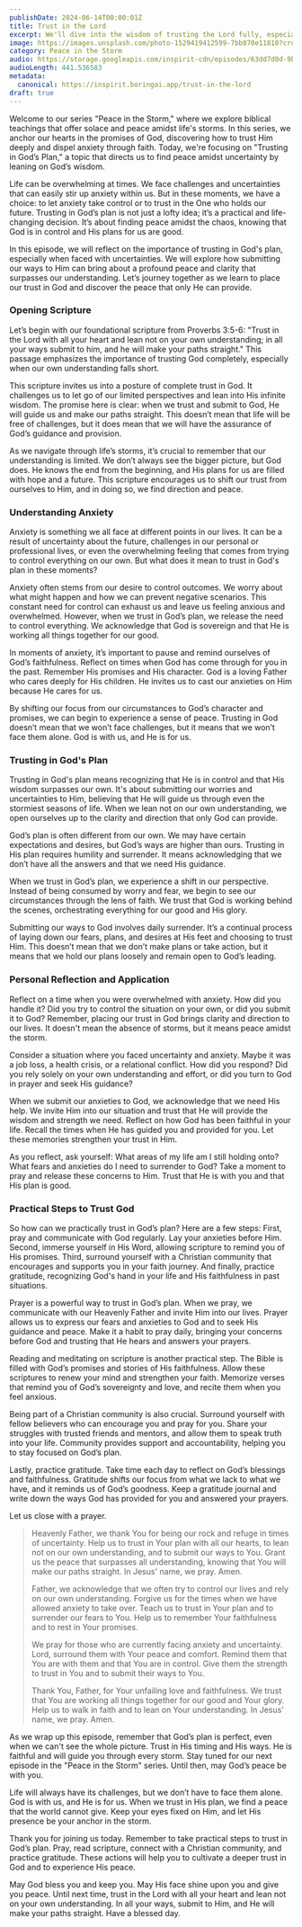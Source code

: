 ```yaml
---
publishDate: 2024-06-14T00:00:01Z
title: Trust in the Lord
excerpt: We'll dive into the wisdom of trusting the Lord fully, especially when life's path is unclear. This episode encourages us to submit our ways to God, knowing He will guide us rightly.
image: https://images.unsplash.com/photo-1529419412599-7bb870e11810?crop=entropy&cs=tinysrgb&fit=max&fm=jpg&ixid=MnwxfDB8MXxyYW5kb218MHx8bmF0dXJlLGNocmlzdGlhbnx8fHx8fDE3MTY0MzQ1MTc&ixlib=rb-4.0.3&q=80&utm_campaign=api-credit&utm_medium=referral&utm_source=unsplash_source&w=1080
category: Peace in the Storm
audio: https://storage.googleapis.com/inspirit-cdn/episodes/63dd7d0d-9bd5-44fa-bcb0-49bc7c676e0d.wav
audioLength: 441.536583
metadata:
  canonical: https://inspirit.boringai.app/trust-in-the-lord
draft: true
---
```


Welcome to our series "Peace in the Storm," where we explore biblical teachings that offer solace and peace amidst life's storms. In this series, we anchor our hearts in the promises of God, discovering how to trust Him deeply and dispel anxiety through faith. Today, we're focusing on "Trusting in God’s Plan," a topic that directs us to find peace amidst uncertainty by leaning on God’s wisdom.

Life can be overwhelming at times. We face challenges and uncertainties that can easily stir up anxiety within us. But in these moments, we have a choice: to let anxiety take control or to trust in the One who holds our future. Trusting in God’s plan is not just a lofty idea; it’s a practical and life-changing decision. It’s about finding peace amidst the chaos, knowing that God is in control and His plans for us are good.

In this episode, we will reflect on the importance of trusting in God's plan, especially when faced with uncertainties. We will explore how submitting our ways to Him can bring about a profound peace and clarity that surpasses our understanding. Let’s journey together as we learn to place our trust in God and discover the peace that only He can provide.

### Opening Scripture

Let’s begin with our foundational scripture from Proverbs 3:5-6: "Trust in the Lord with all your heart and lean not on your own understanding; in all your ways submit to him, and he will make your paths straight." This passage emphasizes the importance of trusting God completely, especially when our own understanding falls short.

This scripture invites us into a posture of complete trust in God. It challenges us to let go of our limited perspectives and lean into His infinite wisdom. The promise here is clear: when we trust and submit to God, He will guide us and make our paths straight. This doesn’t mean that life will be free of challenges, but it does mean that we will have the assurance of God’s guidance and provision.

As we navigate through life’s storms, it’s crucial to remember that our understanding is limited. We don’t always see the bigger picture, but God does. He knows the end from the beginning, and His plans for us are filled with hope and a future. This scripture encourages us to shift our trust from ourselves to Him, and in doing so, we find direction and peace.

### Understanding Anxiety

Anxiety is something we all face at different points in our lives. It can be a result of uncertainty about the future, challenges in our personal or professional lives, or even the overwhelming feeling that comes from trying to control everything on our own. But what does it mean to trust in God's plan in these moments?

Anxiety often stems from our desire to control outcomes. We worry about what might happen and how we can prevent negative scenarios. This constant need for control can exhaust us and leave us feeling anxious and overwhelmed. However, when we trust in God’s plan, we release the need to control everything. We acknowledge that God is sovereign and that He is working all things together for our good.

In moments of anxiety, it’s important to pause and remind ourselves of God’s faithfulness. Reflect on times when God has come through for you in the past. Remember His promises and His character. God is a loving Father who cares deeply for His children. He invites us to cast our anxieties on Him because He cares for us.

By shifting our focus from our circumstances to God’s character and promises, we can begin to experience a sense of peace. Trusting in God doesn’t mean that we won’t face challenges, but it means that we won’t face them alone. God is with us, and He is for us.

### Trusting in God's Plan

Trusting in God's plan means recognizing that He is in control and that His wisdom surpasses our own. It's about submitting our worries and uncertainties to Him, believing that He will guide us through even the stormiest seasons of life. When we lean not on our own understanding, we open ourselves up to the clarity and direction that only God can provide.

God’s plan is often different from our own. We may have certain expectations and desires, but God’s ways are higher than ours. Trusting in His plan requires humility and surrender. It means acknowledging that we don’t have all the answers and that we need His guidance.

When we trust in God’s plan, we experience a shift in our perspective. Instead of being consumed by worry and fear, we begin to see our circumstances through the lens of faith. We trust that God is working behind the scenes, orchestrating everything for our good and His glory.

Submitting our ways to God involves daily surrender. It’s a continual process of laying down our fears, plans, and desires at His feet and choosing to trust Him. This doesn’t mean that we don’t make plans or take action, but it means that we hold our plans loosely and remain open to God’s leading.

### Personal Reflection and Application

Reflect on a time when you were overwhelmed with anxiety. How did you handle it? Did you try to control the situation on your own, or did you submit it to God? Remember, placing our trust in God brings clarity and direction to our lives. It doesn't mean the absence of storms, but it means peace amidst the storm.

Consider a situation where you faced uncertainty and anxiety. Maybe it was a job loss, a health crisis, or a relational conflict. How did you respond? Did you rely solely on your own understanding and effort, or did you turn to God in prayer and seek His guidance?

When we submit our anxieties to God, we acknowledge that we need His help. We invite Him into our situation and trust that He will provide the wisdom and strength we need. Reflect on how God has been faithful in your life. Recall the times when He has guided you and provided for you. Let these memories strengthen your trust in Him.

As you reflect, ask yourself: What areas of my life am I still holding onto? What fears and anxieties do I need to surrender to God? Take a moment to pray and release these concerns to Him. Trust that He is with you and that His plan is good.

### Practical Steps to Trust God

So how can we practically trust in God’s plan? Here are a few steps: First, pray and communicate with God regularly. Lay your anxieties before Him. Second, immerse yourself in His Word, allowing scripture to remind you of His promises. Third, surround yourself with a Christian community that encourages and supports you in your faith journey. And finally, practice gratitude, recognizing God's hand in your life and His faithfulness in past situations.

Prayer is a powerful way to trust in God’s plan. When we pray, we communicate with our Heavenly Father and invite Him into our lives. Prayer allows us to express our fears and anxieties to God and to seek His guidance and peace. Make it a habit to pray daily, bringing your concerns before God and trusting that He hears and answers your prayers.

Reading and meditating on scripture is another practical step. The Bible is filled with God’s promises and stories of His faithfulness. Allow these scriptures to renew your mind and strengthen your faith. Memorize verses that remind you of God’s sovereignty and love, and recite them when you feel anxious.

Being part of a Christian community is also crucial. Surround yourself with fellow believers who can encourage you and pray for you. Share your struggles with trusted friends and mentors, and allow them to speak truth into your life. Community provides support and accountability, helping you to stay focused on God’s plan.

Lastly, practice gratitude. Take time each day to reflect on God’s blessings and faithfulness. Gratitude shifts our focus from what we lack to what we have, and it reminds us of God’s goodness. Keep a gratitude journal and write down the ways God has provided for you and answered your prayers.

Let us close with a prayer.

<blockquote>
Heavenly Father, we thank You for being our rock and refuge in times of uncertainty. Help us to trust in Your plan with all our hearts, to lean not on our own understanding, and to submit our ways to You. Grant us the peace that surpasses all understanding, knowing that You will make our paths straight. In Jesus' name, we pray. Amen.

Father, we acknowledge that we often try to control our lives and rely on our own understanding. Forgive us for the times when we have allowed anxiety to take over. Teach us to trust in Your plan and to surrender our fears to You. Help us to remember Your faithfulness and to rest in Your promises.

We pray for those who are currently facing anxiety and uncertainty. Lord, surround them with Your peace and comfort. Remind them that You are with them and that You are in control. Give them the strength to trust in You and to submit their ways to You.

Thank You, Father, for Your unfailing love and faithfulness. We trust that You are working all things together for our good and Your glory. Help us to walk in faith and to lean on Your understanding. In Jesus’ name, we pray. Amen.
</blockquote>

As we wrap up this episode, remember that God’s plan is perfect, even when we can't see the whole picture. Trust in His timing and His ways. He is faithful and will guide you through every storm. Stay tuned for our next episode in the "Peace in the Storm" series. Until then, may God’s peace be with you.

Life will always have its challenges, but we don’t have to face them alone. God is with us, and He is for us. When we trust in His plan, we find a peace that the world cannot give. Keep your eyes fixed on Him, and let His presence be your anchor in the storm.

Thank you for joining us today. Remember to take practical steps to trust in God’s plan. Pray, read scripture, connect with a Christian community, and practice gratitude. These actions will help you to cultivate a deeper trust in God and to experience His peace.

May God bless you and keep you. May His face shine upon you and give you peace. Until next time, trust in the Lord with all your heart and lean not on your own understanding. In all your ways, submit to Him, and He will make your paths straight. Have a blessed day.
